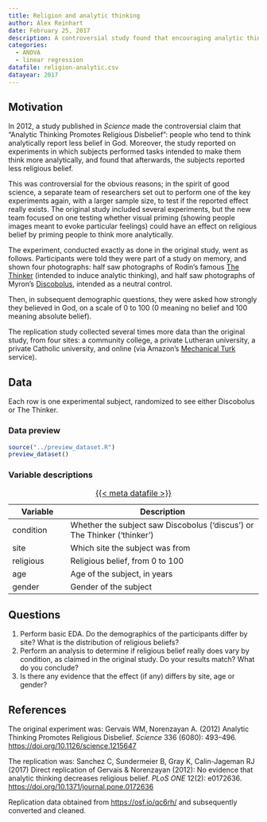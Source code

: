 ```yaml
---
title: Religion and analytic thinking
author: Alex Reinhart
date: February 25, 2017
description: A controversial study found that encouraging analytic thinking also reduced religious belief. A replication attempt collected much more data to try to confirm the hypothesis; is it supported by the data? A simple randomized experiment with continuous outcome and demographic controls.
categories:
  - ANOVA
  - linear regression
datafile: religion-analytic.csv
datayear: 2017
---
```


## Motivation

In 2012, a study published in *Science* made the controversial claim that
“Analytic Thinking Promotes Religious Disbelief”: people who tend to think
analytically report less belief in God. Moreover, the study reported on
experiments in which subjects performed tasks intended to make them think more
analytically, and found that afterwards, the subjects reported less religious
belief.

This was controversial for the obvious reasons; in the spirit of good science, a
separate team of researchers set out to perform one of the key experiments
again, with a larger sample size, to test if the reported effect really exists.
The original study included several experiments, but the new team focused on one
testing whether visual priming (showing people images meant to evoke particular
feelings) could have an effect on religious belief by priming people to think
more analytically.

The experiment, conducted exactly as done in the original study, went as
follows. Participants were told they were part of a study on memory, and shown
four photographs: half saw photographs of Rodin’s famous [The
Thinker](https://en.wikipedia.org/wiki/The_Thinker) (intended to induce analytic
thinking), and half saw photographs of Myron’s
[Discobolus](https://en.wikipedia.org/wiki/Discobolus), intended as a neutral
control.

Then, in subsequent demographic questions, they were asked how strongly they
believed in God, on a scale of 0 to 100 (0 meaning no belief and 100 meaning
absolute belief).

The replication study collected several times more data than the original study,
from four sites: a community college, a private Lutheran university, a private
Catholic university, and online (via Amazon’s [Mechanical
Turk](https://en.wikipedia.org/wiki/Amazon_Mechanical_Turk) service).

## Data

Each row is one experimental subject, randomized to see either Discobolus or The
Thinker.

### Data preview

```r
source("../preview_dataset.R")
preview_dataset()
```

### Variable descriptions

| Variable | Description |
|----|-------------|
| condition |	Whether the subject saw Discobolus ('discus') or The Thinker ('thinker') |
| site |	Which site the subject was from |
| religious |	Religious belief, from 0 to 100 |
| age |	Age of the subject, in years |
| gender |	Gender of the subject  |

: [{{< meta datafile >}}](../data/{{< meta datafile >}})

## Questions

1. Perform basic EDA. Do the demographics of the participants differ by site?
   What is the distribution of religious beliefs?
2. Perform an analysis to determine if religious belief really does vary by
   condition, as claimed in the original study. Do your results match? What do
   you conclude?
3. Is there any evidence that the effect (if any) differs by site, age or
   gender?


## References

The original experiment was: Gervais WM, Norenzayan A. (2012) Analytic Thinking
Promotes Religious Disbelief. *Science* 336 (6080): 493–496.
<https://doi.org/10.1126/science.1215647>

The replication was: Sanchez C, Sundermeier B, Gray K, Calin-Jageman RJ (2017)
Direct replication of Gervais & Norenzayan (2012): No evidence that analytic
thinking decreases religious belief. *PLoS ONE* 12(2): e0172636.
<https://doi.org/10.1371/journal.pone.0172636>

Replication data obtained from <https://osf.io/qc6rh/> and subsequently
converted and cleaned.

